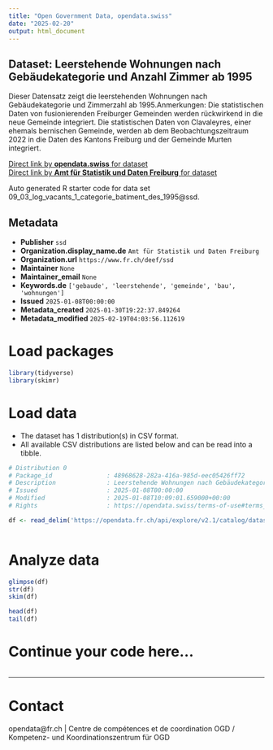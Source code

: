 ```yaml
---
title: "Open Government Data, opendata.swiss"
date: "2025-02-20"
output: html_document
---
```


## Dataset: Leerstehende Wohnungen nach Gebäudekategorie und Anzahl Zimmer ab 1995

Dieser Datensatz zeigt die leerstehenden Wohnungen nach Gebäudekategorie und Zimmerzahl ab 1995.Anmerkungen: Die statistischen Daten von fusionierenden Freiburger Gemeinden werden rückwirkend in die neue Gemeinde integriert. Die statistischen Daten von Clavaleyres, einer ehemals bernischen Gemeinde, werden ab dem Beobachtungszeitraum 2022 in die Daten des Kantons Freiburg und der Gemeinde Murten integriert.

[Direct link by **opendata.swiss** for dataset](https://opendata.swiss/de/dataset/leerstehende-wohnungen-nach-gebaudekategorie-und-anzahl-zimmer-ab-1995)<br>
[Direct link by **Amt für Statistik und Daten Freiburg** for dataset](https://opendata.fr.ch/explore/dataset/09_03_log_vacants_1_categorie_batiment_des_1995/)

Auto generated R starter code for data set 09_03_log_vacants_1_categorie_batiment_des_1995@ssd.

## Metadata

- **Publisher** `ssd`
- **Organization.display_name.de** `Amt für Statistik und Daten Freiburg`
- **Organization.url** `https://www.fr.ch/deef/ssd`
- **Maintainer** `None`
- **Maintainer_email** `None`
- **Keywords.de** `['gebaude', 'leerstehende', 'gemeinde', 'bau', 'wohnungen']`
- **Issued** `2025-01-08T00:00:00`
- **Metadata_created** `2025-01-30T19:22:37.849264`
- **Metadata_modified** `2025-02-19T04:03:56.112619`


# Load packages

```r

library(tidyverse)
library(skimr)

```

# Load data

-   The dataset has 1 distribution(s) in CSV format.
-   All available CSV distributions are listed below and can be read into a tibble.

```r

# Distribution 0
# Package_id               : 48968628-282a-416a-985d-eec05426ff72
# Description              : Leerstehende Wohnungen nach Gebäudekategorie und Anzahl Zimmer ab 1995 (csv)
# Issued                   : 2025-01-08T00:00:00
# Modified                 : 2025-01-08T10:09:01.659000+00:00
# Rights                   : https://opendata.swiss/terms-of-use#terms_by

df <- read_delim('https://opendata.fr.ch/api/explore/v2.1/catalog/datasets/09_03_log_vacants_1_categorie_batiment_des_1995/exports/csv?use_labels=true')



```

# Analyze data

```r

glimpse(df)
str(df)
skim(df)

head(df)
tail(df)

```

# Continue your code here...

```r

```

------------------------------------------------------------------------

# Contact

opendata@fr.ch | Centre de compétences et de coordination OGD / Kompetenz- und Koordinationszentrum für OGD
